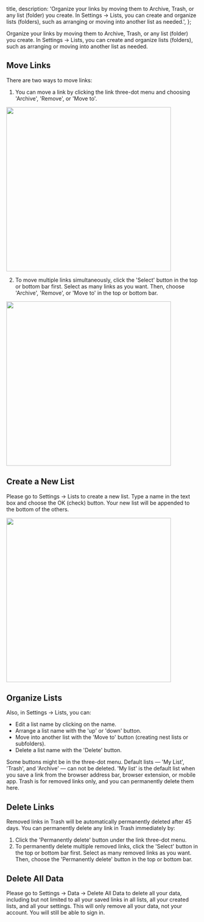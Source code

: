 

  title,
  description: 'Organize your links by moving them to Archive, Trash, or any list (folder) you create. In Settings -> Lists, you can create and organize lists (folders), such as arranging or moving into another list as needed.',
};

Organize your links by moving them to Archive, Trash, or any list (folder) you create. In Settings -> Lists, you can create and organize lists (folders), such as arranging or moving into another list as needed.

## Move Links

There are two ways to move links:

1. You can move a link by clicking the link three-dot menu and choosing 'Archive', 'Remove', or 'Move to'.

<Image width="432" className="mx-auto rounded-lg" src={moveLink} alt="" priority={true} />

2. To move multiple links simultaneously, click the 'Select' button in the top or bottom bar first. Select as many links as you want. Then, choose 'Archive', 'Remove', or 'Move to' in the top or bottom bar.

<Image width="432" className="mx-auto rounded-lg ring-1 ring-gray-700/10" src={moveLinks} alt="" />

## Create a New List

Please go to Settings -> Lists to create a new list. Type a name in the text box and choose the OK (check) button. Your new list will be appended to the bottom of the others.

<Image width="432" className="mx-auto rounded-lg ring-1 ring-gray-700/10" src={createList} alt="" />

## Organize Lists

Also, in Settings -> Lists, you can:

- Edit a list name by clicking on the name.
- Arrange a list name with the 'up' or 'down' button.
- Move into another list with the 'Move to' button (creating nest lists or subfolders).
- Delete a list name with the 'Delete' button.

Some buttons might be in the three-dot menu. Default lists — 'My List', 'Trash', and 'Archive' — can not be deleted. 'My list' is the default list when you save a link from the browser address bar, browser extension, or mobile app. Trash is for removed links only, and you can permanently delete them here.

## Delete Links

Removed links in Trash will be automatically permanently deleted after 45 days. You can permanently delete any link in Trash immediately by:

1. Click the 'Permanently delete' button under the link three-dot menu.
2. To permanently delete multiple removed links, click the 'Select' button in the top or bottom bar first. Select as many removed links as you want. Then, choose the 'Permanently delete' button in the top or bottom bar.

## Delete All Data

Please go to Settings -> Data -> Delete All Data to delete all your data, including but not limited to all your saved links in all lists, all your created lists, and all your settings. This will only remove all your data, not your account. You will still be able to sign in.
